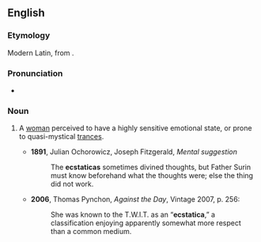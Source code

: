 ==English==

===Etymology===
Modern Latin, from {{etyl|grc}} {{term|lang=grc|ἐκστατικός}}.

===Pronunciation===
* {{IPA|/ɛkˈstætɪkə/}}

===Noun===
{{en-noun}}

# {{obsolete|or|historical}} A [[woman]] perceived to have a highly sensitive emotional state, or prone to quasi-mystical [[trances]].
#* '''1891''', Julian Ochorowicz, Joseph Fitzgerald, ''Mental suggestion''
#*: The '''ecstaticas''' sometimes divined thoughts, but Father Surin must know beforehand what the thoughts were; else the thing did not work.
#* '''2006''', Thomas Pynchon, ''Against the Day'', Vintage 2007, p. 256:
#*: She was known to the T.W.I.T. as an “'''ecstatica''',” a classification enjoying apparently somewhat more respect than a common medium.